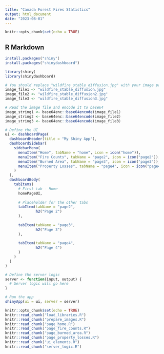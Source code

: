 ```yaml
---
title: "Canada Forest Fires Statistics"
output: html_document
date: "2023-08-01"
---
```


```r
knitr::opts_chunk$set(echo = TRUE)
```

## R Markdown

```r
install.packages("shiny")
install.packages("shinydashboard")
```

```r
library(shiny)
library(shinydashboard)
```

```r
# You should replace "wildfire_stable_diffusion.jpg" with your image path
image_file1 <- "wildfire_stable_diffusion.jpg"
image_file2 <- "wildfire_stable_diffusion2.jpg"
image_file3 <- "wildfire_stable_diffusion3.jpg"

# Read the image file and encode it to base64
image_string1 <- base64enc::base64encode(image_file1)
image_string2 <- base64enc::base64encode(image_file2)
image_string3 <- base64enc::base64encode(image_file3)
```


```r
# Define the UI
ui <- dashboardPage(
  dashboardHeader(title = "My Shiny App"),
  dashboardSidebar(
    sidebarMenu(
      menuItem("Home", tabName = "home", icon = icon("home")),
      menuItem("Fire Counts", tabName = "page2", icon = icon("page2")),
      menuItem("Burned Area", tabName = "page3", icon = icon("page3")),
      menuItem("Property Losses", tabName = "page4", icon = icon("page4"))
    )
  ),
  dashboardBody(
    tabItems(
      # First tab - Home
      homePageUI,
      
      # Placeholder for the other tabs
      tabItem(tabName = "page2",
              h2("Page 2")
      ),
      
      tabItem(tabName = "page3",
              h2("Page 3")
      ),
      
      tabItem(tabName = "page4",
              h2("Page 4")
      )
    )
  )
)

# Define the server logic
server <- function(input, output) {
  # Server logic will go here
}

# Run the app
shinyApp(ui = ui, server = server)
```
```r
knitr::opts_chunk$set(echo = TRUE)
knitr::read_chunk("load_libraries.R")
knitr::read_chunk("prepare_images.R")
knitr::read_chunk("page_home.R")
knitr::read_chunk("page_fire_counts.R")
knitr::read_chunk("page_burned_area.R")
knitr::read_chunk("page_property_losses.R")
knitr::read_chunk("ui_elements.R")
knitr::read_chunk("server_logic.R")
```

